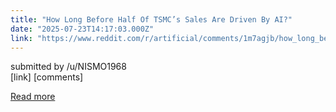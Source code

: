 ```yaml
---
title: "How Long Before Half Of TSMC’s Sales Are Driven By AI?"
date: "2025-07-23T14:17:03.000Z"
link: "https://www.reddit.com/r/artificial/comments/1m7agjb/how_long_before_half_of_tsmcs_sales_are_driven_by/"
---
```


submitted by    /u/NISMO1968  
 [link]   [comments]

[Read more](https://www.reddit.com/r/artificial/comments/1m7agjb/how_long_before_half_of_tsmcs_sales_are_driven_by/)
